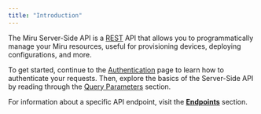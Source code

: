```yaml
---
title: "Introduction"
---
```


The Miru Server-Side API is a [REST](https://en.wikipedia.org/wiki/REST) API that allows you to programmatically manage your Miru resources, useful for provisioning devices, deploying configurations, and more.

To get started, continue to the [Authentication](/docs/references/server-side-api/authn) page to learn how to authenticate your requests. Then, explore the basics of the Server-Side API by reading through the [Query Parameters](/docs/references/server-side-api/query-params/filtering) section.

For information about a specific API endpoint, visit the [**Endpoints**](/docs/references/server-side-api/endpoints/config-instances/get) section.